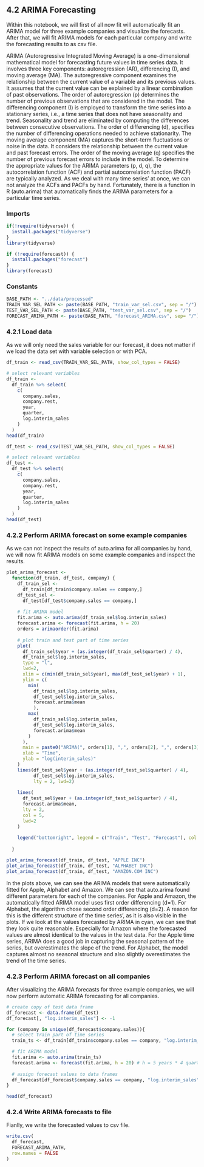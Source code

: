 ## 4.2 ARIMA Forecasting

Within this notebook, we will first of all now fit will automatically fit an ARIMA model for three example companies and visualize the forecasts. After that, we will fit ARIMA models for each particular company and write the forecasting results to as csv file.

ARIMA (Autoregressive Integrated Moving Average) is a one-dimensional mathematical model for forecasting future values in time series data. It involves three key components: autoregression (AR), differencing (I), and moving average (MA). The autoregressive component examines the relationship between the current value of a variable and its previous values. It assumes that the current value can be explained by a linear combination of past observations. The order of autoregression (p) determines the number of previous observations that are considered in the model. The differencing component (I) is employed to transform the time series into a stationary series, i.e., a time series that does not have seasonality and trend. Seasonality and trend are eliminated by computing the differences between consecutive observations. The order of differencing (d), specifies the number of differencing operations needed to achieve stationarity. The moving average component (MA) captures the short-term fluctuations or noise in the data. It considers the relationship between the current value and past forecast errors. The order of the moving average (q) specifies the number of previous forecast errors to include in the model. To determine the appropriate values for the ARIMA parameters (p, d, q), the autocorrelation function (ACF) and partial autocorrelation function (PACF) are typically analyzed. As we deal with many time series' at once, we can not analyze the ACFs and PACFs by hand. Fortunately, there is a function in R (auto.arima) that automatically finds the ARIMA parameters for a particular time series.

### Imports

```r
if(!require(tidyverse)) {
  install.packages("tidyverse")
}
library(tidyverse)

if (!require(forecast)) {
  install.packages("forecast")
}
library(forecast)
```

### Constants

```r
BASE_PATH <- "../data/processed"
TRAIN_VAR_SEL_PATH <- paste(BASE_PATH, "train_var_sel.csv", sep = "/")
TEST_VAR_SEL_PATH <- paste(BASE_PATH, "test_var_sel.csv", sep = "/")
FORECAST_ARIMA_PATH <- paste(BASE_PATH, "forecast_ARIMA.csv", sep= "/")
```

### 4.2.1 Load data

As we will only need the sales variable for our forecast, it does not matter if we load the data set with variable selection or with PCA.

```r
df_train <- read_csv(TRAIN_VAR_SEL_PATH, show_col_types = FALSE)

# select relevant variables
df_train <-
  df_train %>% select(
    c(
      company.sales,
      company.rest,
      year,
      quarter,
      log.interim_sales
    )
  )
head(df_train)

df_test <- read_csv(TEST_VAR_SEL_PATH, show_col_types = FALSE)

# select relevant variables
df_test <-
  df_test %>% select(
    c(
      company.sales,
      company.rest,
      year,
      quarter,
      log.interim_sales
    )
  )
head(df_test)
```

### 4.2.2 Perform ARIMA forecast on some example companies

As we can not inspect the results of auto.arima for all companies by hand, we will now fit ARIMA models on some example companies and inspect the results.

```r
plot_arima_forecast <-
  function(df_train, df_test, company) {
    df_train_sel <-
      df_train[df_train$company.sales == company,]
    df_test_sel <-
      df_test[df_test$company.sales == company,]
    
    # fit ARIMA model 
    fit.arima <- auto.arima(df_train_sel$log.interim_sales)
    forecast.arima <- forecast(fit.arima, h = 20)
    orders = arimaorder(fit.arima)
    
    # plot train and test part of time series
    plot(
      df_train_sel$year + (as.integer(df_train_sel$quarter) / 4),
      df_train_sel$log.interim_sales,
      type = "l",
      lwd=2,
      xlim = c(min(df_train_sel$year), max(df_test_sel$year) + 1),
      ylim = c(
        min(
          df_train_sel$log.interim_sales,
          df_test_sel$log.interim_sales,
          forecast.arima$mean
          ),
        max(
          df_train_sel$log.interim_sales,
          df_test_sel$log.interim_sales,
          forecast.arima$mean
        )
      ),
      main = paste0("ARIMA(", orders[1], ",", orders[2], ",", orders[3],  ") for ", company),
      xlab = "Time",
      ylab = "log(interim_sales)"
    )
    lines(df_test_sel$year + (as.integer(df_test_sel$quarter) / 4),
          df_test_sel$log.interim_sales,
          lty = 2, lwd=2)
    
    lines(
      df_test_sel$year + (as.integer(df_test_sel$quarter) / 4),
      forecast.arima$mean,
      lty = 2,
      col = 5,
      lwd=2
    )
    
    legend("bottomright", legend = c("Train", "Test", "Forecast"), col = c(1, 1, 5), lty = c(1, 2, 2), lwd=2)
  
  }

plot_arima_forecast(df_train, df_test, "APPLE INC")
plot_arima_forecast(df_train, df_test, "ALPHABET INC")
plot_arima_forecast(df_train, df_test, "AMAZON.COM INC")
```

In the plots above, we can see the ARIMA models that were automatically fitted for Apple, Alphabet and Amazon. We can see that auto.arima found different parameters for each of the companies. For Apple and Amazon, the automatically fitted ARIMA model uses first order differencing (d=1). For Alphabet, the algorithm chose second order differencing (d=2). A reason for this is the different structure of the time series', as it is also visible in the plots. If we look at the values forecasted by ARIMA in cyan, we can see that they look quite reasonable. Especially for Amazon where the forecasted values are almost identical to the values in the test data. For the Apple time series, ARIMA does a good job in capturing the seasonal pattern of the series, but overestimates the slope of the trend. For Alphabet, the model captures almost no seasonal structure and also slightly overestimates the trend of the time series.

### 4.2.3 Perform ARIMA forecast on all companies

After visualizing the ARIMA forecasts for three example companies, we will now perform automatic ARIMA forecasting for all companies.

```r
# create copy of test data frame
df_forecast <- data.frame(df_test)
df_forecast[, "log.interim_sales"] <- -1

for (company in unique(df_forecast$company.sales)){
  # select train part of time series
  train_ts <- df_train[df_train$company.sales == company, "log.interim_sales"]

  # fit ARIMA model 
  fit.arima <- auto.arima(train_ts)
  forecast.arima <- forecast(fit.arima, h = 20) # h = 5 years * 4 quarters  
  
  # assign forecast values to data frames
  df_forecast[df_forecast$company.sales == company, "log.interim_sales"] <- forecast.arima$mean
}

head(df_forecast)
```

### 4.2.4 Write ARIMA forecasts to file

Fianlly, we write the forecasted values to csv file.

```r
write.csv(
  df_forecast,
  FORECAST_ARIMA_PATH,
  row.names = FALSE
)
```
